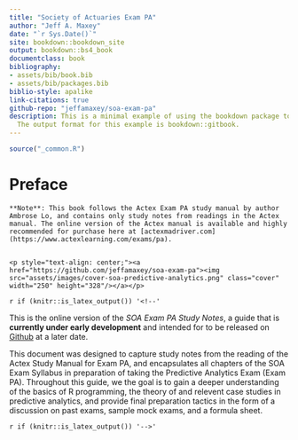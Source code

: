```yaml
--- 
title: "Society of Actuaries Exam PA"
author: "Jeff A. Maxey"
date: "`r Sys.Date()`"
site: bookdown::bookdown_site
output: bookdown::bs4_book
documentclass: book
bibliography:
- assets/bib/book.bib
- assets/bib/packages.bib
biblio-style: apalike
link-citations: true
github-repo: "jeffamaxey/soa-exam-pa"
description: This is a minimal example of using the bookdown package to write a book.
  The output format for this example is bookdown::gitbook.
---
```


```r
source("_common.R")
```


# Preface {-}

```asis
**Note**: This book follows the Actex Exam PA study manual by author Ambrose Lo, and contains only study notes from readings in the Actex manual. The online version of the Actex manual is available and highly recommended for purchase here at [actexmadriver.com](https://www.actexlearning.com/exams/pa).


<p style="text-align: center;"><a href="https://github.com/jeffamaxey/soa-exam-pa"><img src="assets/images/cover-soa-predictive-analytics.png" class="cover" width="250" height="328"/></a></p>
```

`r if (knitr::is_latex_output()) '<!--'`

This is the online version of the *SOA Exam PA Study Notes*, a guide that is **currently under early development** and intended for to be released on  [ Github](https://www.github.com/jeffamaxey/soa-exam-pa) at a later date.

This document was designed to capture study notes from the reading of the Actex Study Manual for Exam PA, and encapsulates all chapters of the SOA Exam Syllabus in  preparation of taking the Predictive Analytics Exam (Exam PA). Throughout this guide, we the goal is to gain a deeper understanding of the basics of R programming, the theory of and relevent case studies in predictive analytics, and provide final preparation tactics in the form of a discussion on past exams, sample mock exams, and a formula sheet.

`r if (knitr::is_latex_output()) '-->'`


